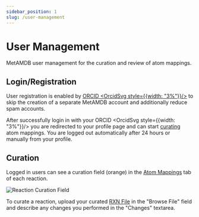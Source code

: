 ```yaml
---
sidebar_position: 1
slug: /user-management
---
```



# User Management
MetAMDB user management for the curation and review of atom mappings.
## Login/Registration
User registration is enabled by [ORCID <OrcidSvg  style={{width: "3%"}}/>](orcid.org) to skip the creation of a separate MetAMDB account and additionally reduce spam accounts.

After successfully login in with your ORCID <OrcidSvg  style={{width: "3%"}}/> you are redirected to your profile page and can start [curating](/metamdb-docs/user-management#curation) atom mappings. You are logged out automatically after 24 hours or manually from your profile.

## Curation
Logged in users can see a curation field (orange) in the [Atom Mappings](/metamdb-docs/reaction#atom-mappings) tab of each reaction. 

![Reaction Curation Field](./assets/img/curation.png)

To curate a reaction, upload your curated [RXN File](/metamdb-docs/rxn-file) in the "Browse File" field and describe any changes you performed in the "Changes" textarea. 